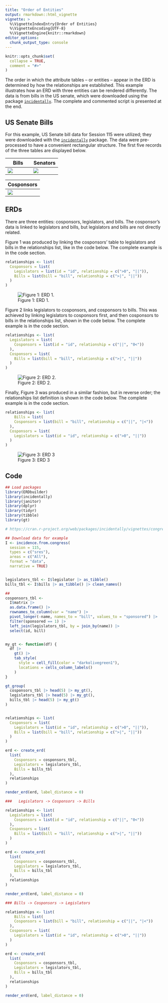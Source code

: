```yaml
---
title: "Order of Entities"
output: rmarkdown::html_vignette
vignette: >
  %\VignetteIndexEntry{Order of Entities}
  %\VignetteEncoding{UTF-8}
  %\VignetteEngine{knitr::rmarkdown}
editor_options: 
  chunk_output_type: console
---
```


```r
knitr::opts_chunk$set(
  collapse = TRUE,
  comment = "#>"
)
```

The order in which the attribute tables – or entities – appear in the ERD is determined by how the relationships are established. This example illustrates how an ERD with three entities can be rendered differently. The data is from bills in the US senate, which were downloaded using the package [`incidentally`](https://www.zacharyneal.com/incidentally). The complete and commented script is presented at the end.

## US Senate Bills

For this example, US Senate bill data for Session 115 were utilized; they were downloaded with the [`incidentally`](https://www.zacharyneal.com/incidentally) package. The data were pre-processed to have a convenient rectangular structure. The first five records of the three tables are displayed below.

| Bills                                      | Senators                                      |
|-----------------------------------|-------------------------------------|
| ![](images/order_of_boxes_bills_table.png) | ![](images/order_of_boxes_senators_table.png) |

| Cosponsors                                      |
|-------------------------------------------------|
| ![](images/order_of_boxes_cosponsors_table.png) |

## ERDs

There are three entities: cosponsors, legislators, and bills. The cosponsor's data is linked to legislators and bills, but legislators and bills are not directly related.

Figure 1 was produced by linking the cosponsors' table to legislators and bills in the relationships list, like in the code below. The complete example is in the code section.

```r
relationships <- list(
  Cosponsors = list(
    Legislators = list(id = "id", relationship = c(">0", "||")),
    Bills = list(bill = "bill", relationship = c(">|", "||"))
  )
)
```

![Figure 1: ERD 1.](images/order_of_boxes_erd_01.png)

Figure 2 links legislators to cosponsors, and cosponsors to bills. This was achieved by linking legislators to cosponsors first, and then cosponsors to bills in the relationships list, shown in the code below. The complete example is in the code section.

```r
relationships <- list(
  Legislators = list(
    Cosponsors = list(id = "id", relationship = c("||", "0<"))
  ),
  Cosponsors = list(
    Bills = list(bill = "bill", relationship = c(">|", "||"))
  )
)
```

![Figure 2: ERD 2.](images/order_of_boxes_erd_02.png)

Finally, Figure 3 was produced in a similar fashion, but in reverse order; the relationships list definition is shown in the code below. The complete example is in the code section.

```r
relationships <- list(
    Bills = list(
    Cosponsors = list(bill = "bill", relationship = c("||", "|<"))
  ),
  Cosponsors = list(
    Legislators = list(id = "id", relationship = c(">0", "||"))
  )
)
```

![Figure 3: ERD 3](images/order_of_boxes_erd_03.png)

## Code

```r

## Load packages
library(ERDbuilder)
library(incidentally)
library(janitor)
library(dplyr)
library(tidyr)
library(tibble)
library(gt)

# https://cran.r-project.org/web/packages/incidentally/vignettes/congress.html

## Download data for example
I <- incidence.from.congress(
  session = 115, 
  types = c("sres"), 
  areas = c("All"), 
  format = "data", 
  narrative = TRUE)


legislators_tbl <- I$legislator |> as_tibble()
bills_tbl <- I$bills |> as_tibble() |> clean_names()

## 
cosponsors_tbl <- 
  I$matrix |> 
  as.data.frame() |>
  rownames_to_column(var = "name") |> 
  pivot_longer(-name, names_to = "bill", values_to = "sponsored") |> 
  filter(sponsored == 1) |> 
  left_join(legislators_tbl, by = join_by(name)) |> 
  select(id, bill)


my_gt <- function(df) {
  df |> 
    gt() |>
    tab_style(
      style = cell_fill(color = "darkolivegreen1"),
      locations = cells_column_labels()
    )
}

gt_group(
  cosponsors_tbl |> head(5) |> my_gt(),
  legislators_tbl |> head(5) |> my_gt(),
  bills_tbl |> head(5) |> my_gt()
)


relationships <- list(
  Cosponsors = list(
    Legislators = list(id = "id", relationship = c(">0", "||")),
    Bills = list(bill = "bill", relationship = c(">|", "||"))
  )
)

erd <- create_erd(
  list(
    Cosponsors = cosponsors_tbl, 
    Legislators = legislators_tbl, 
    Bills = bills_tbl
  ),
  relationships
)

render_erd(erd, label_distance = 0)

###   Legislators -> Cosponsors -> Bills

relationships <- list(
  Legislators = list(
    Cosponsors = list(id = "id", relationship = c("||", "0<"))
  ),
  Cosponsors = list(
    Bills = list(bill = "bill", relationship = c(">|", "||"))
  )
)

erd <- create_erd(
  list(
    Cosponsors = cosponsors_tbl, 
    Legislators = legislators_tbl, 
    Bills = bills_tbl
  ),
  relationships
)

render_erd(erd, label_distance = 0)

### Bills -> Cosponsors -> Legislators

relationships <- list(
    Bills = list(
    Cosponsors = list(bill = "bill", relationship = c("||", "|<"))
  ),
  Cosponsors = list(
    Legislators = list(id = "id", relationship = c(">0", "||"))
  )
)

erd <- create_erd(
  list(
    Cosponsors = cosponsors_tbl, 
    Legislators = legislators_tbl, 
    Bills = bills_tbl
  ),
  relationships
)

render_erd(erd, label_distance = 0)


```

